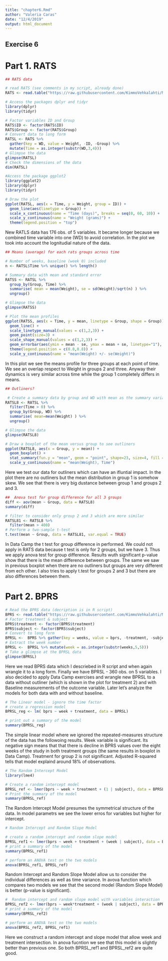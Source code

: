 ```yaml
---
title: "chapter6.Rmd"
author: "Valeria Caras"
date: "12/4/2019"
output: html_document
---
```

## Exercise 6

# Part 1. RATS
```r
## RATS data

# read RATS (see comments in my script, already done)
RATS <- read.table("https://raw.githubusercontent.com/KimmoVehkalahti/MABS/master/Examples/data/rats.txt", header = TRUE, sep = '\t')

# Access the packages dplyr and tidyr
library(dplyr)
library(tidyr)

# Factor variables ID and Group
RATS$ID <- factor(RATS$ID)
RATS$Group <- factor(RATS$Group)
# Convert data to long form
RATSL <- RATS %>%
  gather(key = WD, value = Weight, -ID, -Group) %>%
  mutate(Time = as.integer(substr(WD,3,4))) 
# Glimpse the data
glimpse(RATSL)
# Check the dimensions of the data
dim(RATSL)

#Access the package ggplot2
library(ggplot2)
library(dplyr)
library(tidyr)

# Draw the plot
ggplot(RATSL, aes(x = Time, y = Weight, group = ID)) +
  geom_line(aes(linetype = Group)) +
  scale_x_continuous(name = "Time (days)", breaks = seq(0, 60, 10)) +
  scale_y_continuous(name = "Weight (grams)") +
  theme(legend.position = "top")


```

New RATLS data has 176 obs. of  5 variables. It became longer because we combined time variable into one (WD) to avoid correlation. 
In the plot we took into account the lognitudial nature of the data.

```r
## Means (average) for each rats groups across time

# Number of weeks, baseline (week 0) included
n <- RATSL$Time %>% unique() %>% length()

# Summary data with mean and standard error 
RATSS <- RATSL %>%
  group_by(Group, Time) %>%
  summarise( mean = mean(Weight), se = sd(Weight)/sqrt(n) ) %>%
  ungroup()

# Glimpse the data
glimpse(RATSS)

# Plot the mean profiles
ggplot(RATSS, aes(x = Time, y = mean, linetype = Group, shape = Group)) +
  geom_line() +
  scale_linetype_manual(values = c(1,2,3)) +
  geom_point(size=3) +
  scale_shape_manual(values = c(1,2,3)) +
  geom_errorbar(aes(ymin = mean - se, ymax = mean + se, linetype="1"), width=0.3) +
  theme(legend.position = c(0.8,0.8)) +
  scale_y_continuous(name = "mean(Weight) +/- se(Weight)")
```
 
 In this plot we see the means profile for three groups at each point of time. 
We see an overlap respect to Weight in groups 2 and three. Anyway their dynamics is very similar across time while the group 1 completely differs in means. 

```r
## Outliners?

 # Create a summary data by group and WD with mean as the summary variable
RATSL8 <- RATSL %>%
  filter(Time > 0) %>%
  group_by(Group, WD) %>%
  summarise( mean=mean(Weight) ) %>%
  ungroup()

# Glimpse the data
glimpse(RATSL8)

# Draw a boxplot of the mean versus group to see outliners
ggplot(RATSL8, aes(x = Group, y = mean)) +
  geom_boxplot() +
  stat_summary(fun.y = "mean", geom = "point", shape=23, size=4, fill = "white") +
  scale_y_continuous(name = "mean(Weight), Time")


```
 
 Here we test our data for outliners which can have an ifluntial impact. In the plot there are no outliners but the mean distribution in group 1 is somehow skew. We see that there is very big dustance between group 1 and groups 2 and 3.
 
```r
##  Anova test for group difference for all 3 groups
diff <- aov(mean ~ Group, data = RATSL8)
summary(diff)

# filter to consider only group 2 and 3 which are more similar
RATSL81 <- RATSL8 %>%
  filter(mean > 400)
# Perform a two-sample t-test
t.test(mean ~ Group, data = RATSL81, var.equal = TRUE)
```
 
In Data Camp the t test for group difference in performed. We could not apply in RATS data because t test is only for 2 groups, but we have 3. Thus we apply anova test for group difference. Results wuth significant p-value show that there is the mean difference between groups. The same we  saw in previous boxplot when there are no outliners but groups are very different from ech other. I also tries to apply t.test for groups 2 and 3 but there are also differences between them.

# Part 2. BPRS
```r
# Read the BPRS data (decription is in R script)
BPRS <- read.table("https://raw.githubusercontent.com/KimmoVehkalahti/MABS/master/Examples/data/BPRS.txt", sep  =" ", header = T)
# Factor treatment & subject
BPRS$treatment <- factor(BPRS$treatment)
BPRS$subject <- factor(BPRS$subject)
# Convert to long form
BPRSL <-  BPRS %>% gather(key = weeks, value = bprs, -treatment, -subject)
# Extract the week number
BPRSL <-  BPRSL %>% mutate(week = as.integer(substr(weeks,5,5)))
# Take a glimpse at the BPRSL data
glimpse(BPRSL)

```

Here we read BPRS data which I descriebed in R script and when again wrangle it to a long form. Finally we have BPRSL - 360 obs. on 5 variables. I also decided to apply Data Camp exercises and wrangle new BPRSL to a data without outliner (which is shown in the plot for treatment 2) and with Baseline measurements of the outcome variable. Later let's analyze the models for both data with and without baseline. 

```r
# The Linear model - ignore the time factor
# create a regression model 
BPRSL_reg <- lm( bprs ~ week + treatment, data = BPRSL)

# print out a summary of the model
summary(BPRSL_reg)

```

The simple linear model where we ignored the repeated-measures structure of the data has the followoing results. Week variable is significant. Its negative sign means that that there is decline in BPRS values over the eight weeks of the study in both treatment groups (the same results in boxplot in Data Camp). Treatment for group 2 is not significant. Adjusted R-squared tells that model explaind around 18% of observations.


```r
# The Random Intercept Model
library(lme4)

# Create a random intercept model
BPRSL_ref <- lmer(bprs ~ week + treatment + (1 | subject), data = BPRSL, REML = FALSE)
# Print the summary of the model
summary(BPRSL_ref)

```

The Random Intercept Model presumes the symmetrical structure of the data. 
In model parametrs we see the lower erros for variables but higher for intercept.

```r
# Random Intercept and Random Slope Model

# create a random intercept and random slope model
BPRSL_ref1 <- lmer(bprs ~ week + treatment + (week | subject), data = BPRSL, REML = FALSE)
# print a summary of the model
summary(BPRSL_ref1)

# perform an ANOVA test on the two models
anova(BPRSL_ref1, BPRSL_ref)
```

 Random Intercept and Random Slope Model allow us to consider the individual differences as well as time variance. In avova function which compares two models we see that the second model (Random Slope Model) is better (p-value is significant).
 
```r

#  Random intercept and random slope model with variables interaction
BPRSL_ref2 <- lmer(bprs ~ week*treatment + (week | subject), data = BPRSL, REML = FALSE)
# print a summary of the model
summary(BPRSL_ref2)

# perform an ANOVA test on the two models
anova(BPRSL_ref2, BPRSL_ref1)

```
 Here we construct a random intercept and slope model that allow week and treatment intersection. In anova fucntion we see that this model is slightly better than previous one. So both BPRSL_ref1 and BPRSL_ref2 are quite good.
